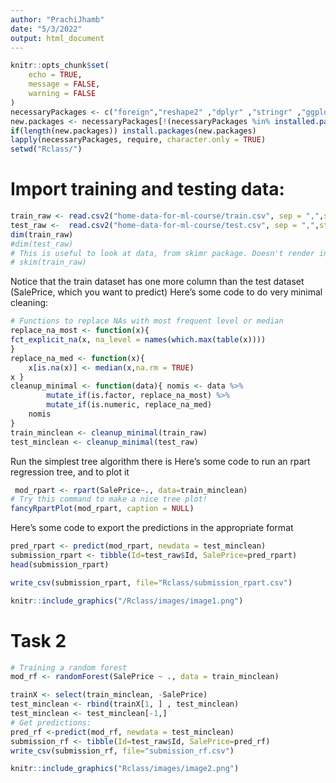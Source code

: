 ```yaml
---
author: "PrachiJhamb"
date: "5/3/2022"
output: html_document
---
```


```r
knitr::opts_chunk$set(
	echo = TRUE,
	message = FALSE,
	warning = FALSE
)
necessaryPackages <- c("foreign","reshape2" ,"dplyr" ,"stringr" ,"ggplot2" ,"stargazer" ,"readr" ,"haven","broom","huxtable","wbstats","viridis","Hmisc","fastmatrix","GGally","cowplot","tidyverse", "caret", "skimr", "rpart", "randomForest", "rattle", "neuralnet", "nnet")  
new.packages <- necessaryPackages[!(necessaryPackages %in% installed.packages()[,"Package"])]
if(length(new.packages)) install.packages(new.packages)
lapply(necessaryPackages, require, character.only = TRUE)
setwd("Rclass/")
```

# Import training and testing data:
```r
train_raw <- read.csv2("home-data-for-ml-course/train.csv", sep = ",",stringsAsFactors = TRUE)
test_raw <-  read.csv2("home-data-for-ml-course/test.csv", sep = ",",stringsAsFactors = TRUE)
dim(train_raw)
#dim(test_raw)
# This is useful to look at data, from skimr package. Doesn't render in latex though.
# skim(train_raw)
```
Notice that the train dataset has one more column than the test dataset (SalePrice, which you want to predict)
Here’s some code to do very minimal cleaning:

```r
# Functions to replace NAs with most frequent level or median
replace_na_most <- function(x){
fct_explicit_na(x, na_level = names(which.max(table(x))))
}
replace_na_med <- function(x){
    x[is.na(x)] <- median(x,na.rm = TRUE)
x }
cleanup_minimal <- function(data){ nomis <- data %>%
        mutate_if(is.factor, replace_na_most) %>%
        mutate_if(is.numeric, replace_na_med)
    nomis
}
train_minclean <- cleanup_minimal(train_raw)
test_minclean <- cleanup_minimal(test_raw)
```
Run the simplest tree algorithm there is
Here’s some code to run an rpart regression tree, and to plot it

```r
 mod_rpart <- rpart(SalePrice~., data=train_minclean) 
# Try this command to make a nice tree plot!
fancyRpartPlot(mod_rpart, caption = NULL)
```
Here’s some code to export the predictions in the appropriate format
```r
pred_rpart <- predict(mod_rpart, newdata = test_minclean) 
submission_rpart <- tibble(Id=test_raw$Id, SalePrice=pred_rpart) 
head(submission_rpart)
```

```r
write_csv(submission_rpart, file="Rclass/submission_rpart.csv")
```


```r
knitr::include_graphics("/Rclass/images/image1.png")
```

# Task 2
```r
# Training a random forest
mod_rf <- randomForest(SalePrice ~ ., data = train_minclean)

trainX <- select(train_minclean, -SalePrice)
test_minclean <- rbind(trainX[1, ] , test_minclean)
test_minclean <- test_minclean[-1,]
# Get predictions:
pred_rf <-predict(mod_rf, newdata = test_minclean)
submission_rf <- tibble(Id=test_raw$Id, SalePrice=pred_rf)
write_csv(submission_rf, file="submission_rf.csv")
```

```r
knitr::include_graphics("Rclass/images/image2.png")
```



